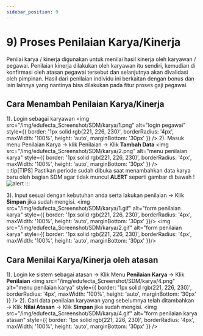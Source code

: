 ```yaml
---
sidebar_position: 9
---
```


# 9) Proses Penilaian Karya/Kinerja
Penilai karya / kinerja digunakan untuk menilai hasil kinerja oleh karyawan / pegawai. Penilaian kinerja dilakukan oleh karyawan itu sendiri, kemudian di konfirmasi oleh atasan pegawai tersebut dan selanjutnya akan divalidasi oleh pimpinan. Hasil dari penilaian individu ini berkaitan dengan bonus dan lain lainnya yang nantinya bisa dilakukan pada fitur proses gaji pegawai. 

## Cara Menambah Penilaian Karya/Kinerja
1). Login sebagai karyawan
<img
  src="/img/edufecta_Screenshot/SDM/karya/1.png"
  alt="login pegawai"
  style={{
    border: '1px solid rgb(221, 226, 230)',
    borderRadius: '4px',
    maxWidth: '100%',
    height: 'auto',
    marginBottom: '30px'
  }}
/>
2). Masuk menu Penilaian Karya → klik Penilaian → Klik **Tambah Data**
<img
  src="/img/edufecta_Screenshot/SDM/karya/2.png"
  alt="menu penilaian karya"
  style={{
    border: '1px solid rgb(221, 226, 230)',
    borderRadius: '4px',
    maxWidth: '100%',
    height: 'auto',
    marginBottom: '30px'
  }}
/>  
:::tip[TIPS]
Pastikan periode sudah dibuka saat menambahkan data karya baru oleh bagian SDM agar tidak muncul <strong>ALERT</strong> seperti gambar di bawah !
![alert](/img/edufecta_Screenshot/SDM/karya/tip1.png)
:::

3). Input sesuai dengan kebutuhan anda serta lakukan penilaian → Klik **Simpan** jika sudah mengisi.
<img
  src="/img/edufecta_Screenshot/SDM/karya/1.gif"
  alt="form penilaian karya"
  style={{
    border: '1px solid rgb(221, 226, 230)',
    borderRadius: '4px',
    maxWidth: '100%',
    height: 'auto',
    marginBottom: '30px'
  }}/>
<img
  src="/img/edufecta_Screenshot/SDM/karya/2.gif"
  alt="form penilaian karya"
  style={{
    border: '1px solid rgb(221, 226, 230)',
    borderRadius: '4px',
    maxWidth: '100%',
    height: 'auto',
    marginBottom: '30px'
  }}/>


## Cara Menilai Karya/Kinerja oleh atasan
1). Login ke sistem sebagai atasan → Klik Menu **Penilaian Karya** → Klik **Penilaian**
<img
  src="/img/edufecta_Screenshot/SDM/karya/4.png"
  alt="menu penilaian karya"
  style={{
    border: '1px solid rgb(221, 226, 230)',
    borderRadius: '4px',
    maxWidth: '100%',
    height: 'auto',
    marginBottom: '30px'
  }}
/>
2). Cari data penilaian karyawan yang sebelumnya telah ditambahkan → Klik **Nilai Atasan** → Klik **Simpan** jika sudah mengisi.
<img
  src="/img/edufecta_Screenshot/SDM/karya/4.gif"
  alt="form penilaian karya atasan"
  style={{
    border: '1px solid rgb(221, 226, 230)',
    borderRadius: '4px',
    maxWidth: '100%',
    height: 'auto',
    marginBottom: '30px'
  }}
/>
